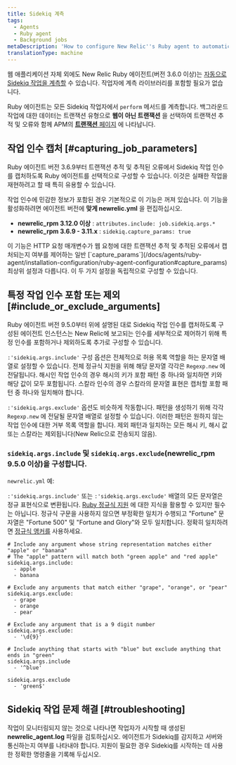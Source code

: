```yaml
---
title: Sidekiq 계측
tags:
  - Agents
  - Ruby agent
  - Background jobs
metaDescription: 'How to configure New Relic''s Ruby agent to automatically instrument Sidekiq jobs for background processes, transaction traces, and traced errors.'
translationType: machine
---
```


웹 애플리케이션 자체 외에도 New Relic Ruby 에이전트(버전 3.6.0 이상)는 [자동으로 Sidekiq 작업을 계측할](/docs/agents/ruby-agent/background-jobs/monitoring-ruby-background-processes-daemons) 수 있습니다. 작업자에 계측 라이브러리를 포함할 필요가 없습니다.

Ruby 에이전트는 모든 Sidekiq 작업자에서 `perform` 메서드를 계측합니다. 백그라운드 작업에 대한 데이터는 트랜잭션 유형으로 **웹이 아닌 트랜잭션** 을 선택하여 트랜잭션 추적 및 오류와 함께 APM의 [**트랜잭션** 페이지](/docs/apm/applications-menu/features/monitoring-background-processes#ui) 에 나타납니다.

## 작업 인수 캡처 [#capturing_job_parameters]

Ruby 에이전트 버전 3.6.9부터 트랜잭션 추적 및 추적된 오류에서 Sidekiq 작업 인수를 캡처하도록 Ruby 에이전트를 선택적으로 구성할 수 있습니다. 이것은 실패한 작업을 재현하려고 할 때 특히 유용할 수 있습니다.

작업 인수에 민감한 정보가 포함된 경우 기본적으로 이 기능은 꺼져 있습니다. 이 기능을 활성화하려면 에이전트 버전에 **맞게 newrelic.yml** 을 편집하십시오.

* **newrelic_rpm 3.12.0 이상** : `attributes.include: job.sidekiq.args.*`
* **newrelic_rpm 3.6.9 - 3.11.x** : `sidekiq.capture_params: true`

<Callout variant="tip">
  이 기능은 HTTP 요청 매개변수가 웹 요청에 대한 트랜잭션 추적 및 추적된 오류에서 캡처되는지 여부를 제어하는 일반 [`capture_params`](/docs/agents/ruby-agent/installation-configuration/ruby-agent-configuration#capture_params) 최상위 설정과 다릅니다. 이 두 가지 설정을 독립적으로 구성할 수 있습니다.
</Callout>

## 특정 작업 인수 포함 또는 제외 [#include_or_exclude_arguments]

Ruby 에이전트 버전 9.5.0부터 위에 설명된 대로 Sidekiq 작업 인수를 캡처하도록 구성된 에이전트 인스턴스는 New Relic에 보고되는 인수를 세부적으로 제어하기 위해 특정 인수를 포함하거나 제외하도록 추가로 구성할 수 있습니다.

`:'sidekiq.args.include'` 구성 옵션은 전체적으로 허용 목록 역할을 하는 문자열 배열로 설정할 수 있습니다. 전체 정규식 지원을 위해 해당 문자열 각각은 `Regexp.new` 에 전달됩니다. 해시인 작업 인수의 경우 해시의 키가 포함 패턴 중 하나와 일치하면 키와 해당 값이 모두 포함됩니다. 스칼라 인수의 경우 스칼라의 문자열 표현은 캡처할 포함 패턴 중 하나와 일치해야 합니다.

`:'sidekiq.args.exclude'` 옵션도 비슷하게 작동합니다. 패턴을 생성하기 위해 각각 `Regexp.new` 에 전달될 문자열 배열로 설정할 수 있습니다. 이러한 패턴은 원하지 않는 작업 인수에 대한 거부 목록 역할을 합니다. 제외 패턴과 일치하는 모든 해시 키, 해시 값 또는 스칼라는 제외됩니다(New Relic으로 전송되지 않음).

### `sidekiq.args.include` 및 `sidekiq.args.exclude`(newrelic_rpm 9.5.0 이상)을 구성합니다.

`newrelic.yml` 예:

`:'sidekiq.args.include'` 또는 `:'sidekiq.args.exclude'` 배열의 모든 문자열은 정규 표현식으로 변환됩니다. [Ruby 정규식 지원](https://ruby-doc.org/3.2.2/Regexp.html) 에 대한 지식을 활용할 수 있지만 필수는 아닙니다. 정규식 구문을 사용하지 않으면 부정확한 일치가 수행되고 "Fortune" 문자열은 "Fortune 500" 및 "Fortune and Glory"와 모두 일치합니다. 정확히 일치하려면 [정규식 앵커를](https://ruby-doc.org/3.2.2/Regexp.html#class-Regexp-label-Anchors) 사용하세요.

```
# Include any argument whose string representation matches either "apple" or "banana"
# The "apple" pattern will match both "green apple" and "red apple"
sidekiq.args.include:
  - apple
  - banana

# Exclude any arguments that match either "grape", "orange", or "pear"
sidekiq.args.exclude:
  - grape
  - orange
  - pear

# Exclude any argument that is a 9 digit number
sidekiq.args.exclude:
  - '\d{9}'

# Include anything that starts with "blue" but exclude anything that ends in "green"
sidekiq.args.include
  - '^blue'

sidekiq.args.exclude
  - 'green$'
```

## Sidekiq 작업 문제 해결 [#troubleshooting]

작업이 모니터링되지 않는 것으로 나타나면 작업자가 시작할 때 생성된 **newrelic_agent.log** 파일을 검토하십시오. 에이전트가 Sidekiq를 감지하고 서버와 통신하는지 여부를 나타내야 합니다. 지원이 필요한 경우 Sidekiq를 시작하는 데 사용한 정확한 명령줄을 기록해 두십시오.